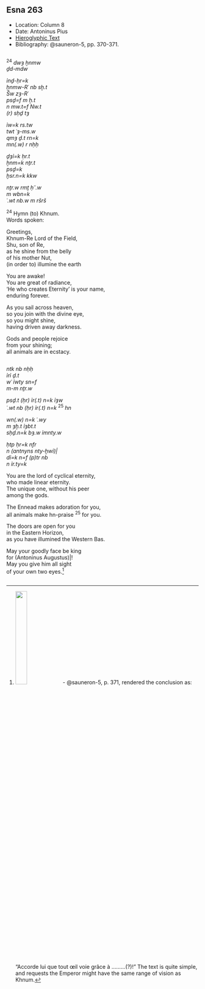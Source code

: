 ## Esna 263 {-}  
  
<style>  
  
  .col2 {  
    columns: 2 320px;         /* number of columns and width in pixels*/  
    -webkit-columns: 2 320px; /* chrome, safari */  
    -moz-columns: 2 320px;    /* firefox */  
    -webkit-column-break-inside: avoid;  
    -page-break-inside: avoid;  
    -break-inside: avoid;  
  }  
  
</style>  

- Location: Column 8
- Date: Antoninus Pius 
- [Hieroglyphic Text](https://www.ifao.egnet.net/uploads/publications/enligne/Temples-Esna003.pdf#page=206){target="_blank"}  
- Bibliography: @sauneron-5, pp. 370-371.

<div class="col2">  

^24^ *dwȝ ẖnmw  *  
*ḏd-mdw  *  
   
*ỉnḏ-ḥr=k  *  
*ẖnmw-Rʿ nb sḫ.t  *  
*Šw zȝ-Rʿ  *  
*psḏ=f m ẖ.t   *  
*n mw.t=f Nw.t  *  
*(r) sḥḏ tȝ  *  
    
*ỉw=k rs.tw  *  
*twt ʿȝ-ms.w  *  
*qmȝ ḏ.t rn=k  *  
*mn(.w) r nḥḥ  *  
      
*ḏȝỉ=k ḥr.t  *  
*ẖnm=k nṯr.t  *  
*psḏ=k   *  
*ḫsr.n=k kkw  *  
  
*nṯr.w rmṯ ḥʿʿ.w  *  
*m wbn=k  *  
*ʿ.wt nb.w m ršrš  *

^24^ Hymn (to) Khnum.  
Words spoken:  
  
Greetings,  
Khnum-Re Lord of the Field,  
Shu, son of Re,  
as he shine from the belly  
of his mother Nut,  
(in order to) illumine the earth  
  
You are awake!  
You are great of radiance,  
'He who creates Eternity' is your name,  
enduring forever.  
  
As you sail across heaven,  
so you join with the divine eye,  
so you might shine,  
having driven away darkness.    
  
Gods and people rejoice  
from your shining;  
all animals are in ecstacy.   

</div>

<div class="col2">

*ntk nb nḥḥ  *  
*ỉrỉ ḏ.t  *  
*wʿ ỉwty sn=f   *  
*m-m nṯr.w  *  
    
*psḏ.t (ḥr) ỉr(.t) n=k ỉȝw  *  
*ʿ.wt nb (ḥr) ỉr(.t) n=k* ^25^ *hn  *  
     
*wn(.w) n=k ʿ.wy   *  
*m ȝḫ.t ỉȝbt.t  *  
*sḥḏ.n=k bȝ.w ỉmnty.w  *  
     
*ḥtp ḥr=k nfr   *  
*n (antnyns nty-ḫwỉ)|  *  
*dỉ=k n=f (p)tr nb   *  
*n ỉr.ty=k  *  
  
You are the lord of cyclical eternity,  
who made linear eternity.  
The unique one, without his peer  
among the gods.  
  
The Ennead makes adoration for you,  
all animals make hn-praise ^25^ for you.  
  
The doors are open for you  
in the Eastern Horizon,  
as you have illumined the Western Bas.  
  
May your goodly face be king  
for (Antoninus Augustus)|!  
May you give him all sight  
of your own two eyes.[^fn-263-1]  

</div>

[^fn-263-1]: 
![](./images/263_1.png){width=25%} - @sauneron-5, p. 371, rendered the conclusion as: "Accorde lui que tout œil voie grâce à .........(?)!" The text is quite simple, and requests the Emperor might have the same range of vision as Khnum.
